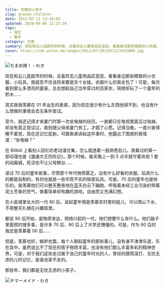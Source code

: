 ```yaml
---
title: 贪婪的小孩子
slug: greedy-children
date: 2012-07-12 13:10:03
updated: 2020-09-06 12:23:39
tags:
  - 回忆
  - 童年
category: 文章
summary: 现在和云儿逛超市的时候，总喜欢去儿童用品区逛逛，看看身边那些精致的小衣服、小玩具，我就忍不住说将来要是生个女娃，衣服什么的我全包了！
cover: https://cdn.yufan.me/images/2012/07/2012071223421000.jpg
---
```


![ちまめ隊！ - わき](https://cdn.yufan.me/images/2012/07/2012071223421600.jpg)

<MusicPlayer netease={1361378050} />

现在和云儿逛超市的时候，总喜欢去儿童用品区逛逛，看看身边那些精致的小衣服、小玩具，我就忍不住说将来要是生个女娃，衣服什么的我全包了！可是，每次看到那么多漂亮的童装，总会想起自己当年穿过的百家衣，简陋却玩了一个童年的积木……

其实我很羡慕在 01 年出生的表弟，因为现在很少有什么东西他得不到，也没有什么想做的事情会去无条件尝试。

至今，我还记得才来厦门时第一次坐电梯的经历。一直都只在电视里面见过电梯，却没有真正尝试过，直到随父母来厦门务工，才圆了心愿。记得当晚，一直兴奋得睡不着觉，现在还记忆犹新。可跟表弟讲起这件事时，他露出了困惑的表情道：“坐电梯？”

在 Bilibili 上看别人回忆的老动漫合集，怎么就透着一股熟悉劲儿。我看过的第一部动漫也是《邋遢大王历险记》，那个时候，每天晚上一到 5 点半就守着央视 1 套的动画城，死活也不让父母换台……

读过 70 后的童年故事，尽管那个年代物质匮乏，没有什么好看的衣服。玩具什么的都是自制的，有的也就是一些华而不实的铁皮玩具。可是，70 后的童年也是快乐的。我羡慕他们可以整天整夜地在蓝天白云下蹦跑，呼吸着未经工业污染的带着泥土芳香的空气，做着简单却有趣的游戏，自由而又充满幻想。

在小县城里长大的一代 80 后，说起童年很是羡慕农村里的娃儿，可以爬山下水，不用整天扎根在兴趣班里。

都说 90 后开始，是物质发达、网络兴起的一代，他们想要什么有什么。他们脑子里面想的很多事，是许多 70 后、80 后上了大学还懵懂的。可是，作为 90 后的我还是羡慕着 00 后……

但是，羡慕也好，嫉妒也罢。每个人聊起童年的那些事儿，没有谁不津津乐道，乐在其中。虽然说比不了现在的孩子物质丰富，也没有他们那么丰富多彩的精神世界。可是，对于我们这些走过属于自己的童年时光的人，曾经的摸爬滚打、无忧无虑的儿时记忆，是谁也拿不走的。

那些年，我们都是无忧无虑的小孩子。

![チマーメイド - わき](https://cdn.yufan.me/images/2012/07/2012071223422100.jpg)
